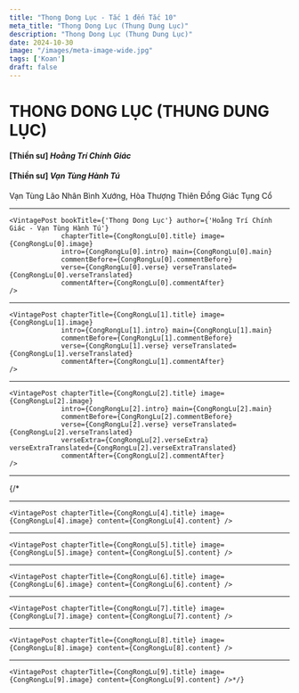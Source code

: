 ```yaml
---
title: "Thong Dong Lục - Tắc 1 đến Tắc 10"
meta_title: "Thong Dong Lục (Thung Dung Lục)"
description: "Thong Dong Lục (Thung Dung Lục)"
date: 2024-10-30
image: "/images/meta-image-wide.jpg"
tags: ['Koan']
draft: false
---
```



<div class="container vi-koans">

  <h1>THONG DONG LỤC (THUNG DUNG LỤC)</h1>

  <h4>[Thiền sư] <em>Hoằng Trí Chính Giác</em></h4>
  <h4>[Thiền sư] <em>Vạn Tùng Hành Tú</em></h4>
  <p>Vạn Tùng Lão Nhân Bình Xướng, Hòa Thượng Thiên Đồng Giác Tụng Cổ</p>

  ***

    <VintagePost bookTitle={'Thong Dong Lục'} author={'Hoằng Trí Chính Giác - Vạn Tùng Hành Tú'}
                 chapterTitle={CongRongLu[0].title} image={CongRongLu[0].image}
                 intro={CongRongLu[0].intro} main={CongRongLu[0].main}
                 commentBefore={CongRongLu[0].commentBefore}
                 verse={CongRongLu[0].verse} verseTranslated={CongRongLu[0].verseTranslated}
                 commentAfter={CongRongLu[0].commentAfter}
    />

  ***

    <VintagePost chapterTitle={CongRongLu[1].title} image={CongRongLu[1].image}
                 intro={CongRongLu[1].intro} main={CongRongLu[1].main}
                 commentBefore={CongRongLu[1].commentBefore}
                 verse={CongRongLu[1].verse} verseTranslated={CongRongLu[1].verseTranslated}
                 commentAfter={CongRongLu[1].commentAfter}
    />

  ***

    <VintagePost chapterTitle={CongRongLu[2].title} image={CongRongLu[2].image}
                 intro={CongRongLu[2].intro} main={CongRongLu[2].main}
                 commentBefore={CongRongLu[2].commentBefore}
                 verse={CongRongLu[2].verse} verseTranslated={CongRongLu[2].verseTranslated}
                 verseExtra={CongRongLu[2].verseExtra} verseExtraTranslated={CongRongLu[2].verseExtraTranslated}
                 commentAfter={CongRongLu[2].commentAfter}
    />

  ***

   {/* <VintagePost chapterTitle={CongRongLu[3].title} image={CongRongLu[3].image} intro={CongRongLu[3].intro} />

  ***

    <VintagePost chapterTitle={CongRongLu[4].title} image={CongRongLu[4].image} content={CongRongLu[4].content} />

  ***

    <VintagePost chapterTitle={CongRongLu[5].title} image={CongRongLu[5].image} content={CongRongLu[5].content} />

  ***

    <VintagePost chapterTitle={CongRongLu[6].title} image={CongRongLu[6].image} content={CongRongLu[6].content} />

  ***

    <VintagePost chapterTitle={CongRongLu[7].title} image={CongRongLu[7].image} content={CongRongLu[7].content} />

  ***

    <VintagePost chapterTitle={CongRongLu[8].title} image={CongRongLu[8].image} content={CongRongLu[8].content} />

  ***

    <VintagePost chapterTitle={CongRongLu[9].title} image={CongRongLu[9].image} content={CongRongLu[9].content} />*/}

</div>
